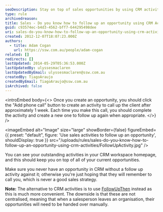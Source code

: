 ```yaml
---
seoDescription: Stay on top of sales opportunities by using CRM activities to follow up with clients and ensure timely communication.
type: rule
archivedreason:
title: Sales - Do you know how to follow up an opportunity using CRM Activities?
guid: c93574ec-b4d3-4562-bff7-644295498dee
uri: sales-do-you-know-how-to-follow-up-an-opportunity-using-crm-activities
created: 2012-12-07T18:07:23.000Z
authors:
  - title: Adam Cogan
    url: https://ssw.com.au/people/adam-cogan
related: []
redirects: []
lastUpdated: 2014-05-29T05:36:53.000Z
lastUpdatedBy: ulyssesmaclaren
lastUpdatedByEmail: ulyssesmaclaren@ssw.com.au
createdBy: TiagoAraujo
createdByEmail: TiagoAraujo@ssw.com.au
isArchived: false
---
```


<introEmbed
  body={<>
Once you create an opportunity, you should click the "Add phone call" button to create an activity to call up the client after approximately 1 week. Each time you make this call, you should complete the activity and create a new one to follow up again when appropriate.
  </>}
/>

<imageEmbed
  alt="Image"
  size="large"
  showBorder={false}
  figureEmbed={{
    preset: "default",
    figure: 'Use sales activities to follow up an opportunity',
    shouldDisplay: true
  }}
  src="/uploads/rules/sales-do-you-know-how-to-follow-up-an-opportunity-using-crm-activities/FollowUpActivity.jpg"
/>

You can see your outstanding activities in your CRM workspace homepage, and this should keep you on top of all of your current opportunities.

Make sure you never have an opportunity in CRM without a follow up activity against
it; otherwise you're just hoping that they will remember to call you, which is never a good
sales strategy.

**Note:** The alternative to CRM activities is to use [FollowUpThen](/do-you-follow-up-emails-effectively) instead as this is much more convenient. The downside is that these are not centralised, meaning that when a salesperson leaves an organisation, their opportunities will need to be handed over manually.
